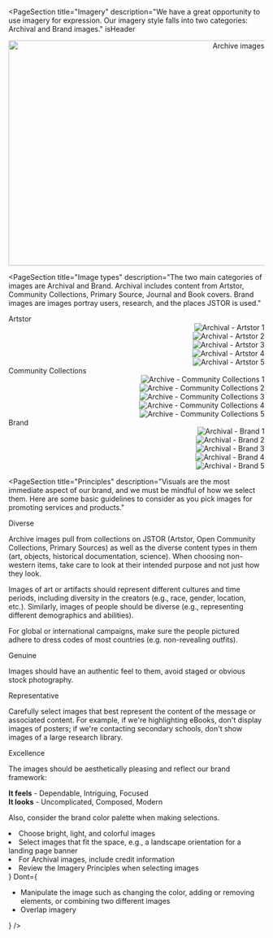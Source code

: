 

<PageSection
  title="Imagery"
  description="We have a great opportunity to use imagery for expression. Our imagery style falls into two categories: Archival and Brand images."
  isHeader
>
  <Grid columns={1} justifyContent="center" minContent align="end">
    <img src={imageHero} alt="Archive images - Hero" width="552" height="443" />
  </Grid>
</PageSection>

<PageSection
  title="Image types"
  description="The two main categories of images are Archival and Brand. Archival includes content from Artstor, Community Collections, Primary Source, Journal and Book covers. Brand images are images portray users, research, and the places JSTOR is used."
>
  <PharosHeading level="3" preset="4">
    Artstor
  </PharosHeading>
  <Grid columns={5} hSpace={0.5} bottom={5} minContent align="end">
    <div>
      <img src={imageArtstor1} alt="Archival - Artstor 1" style={{ maxWidth: 124 }} />
    </div>
    <div>
      <img src={imageArtstor2} alt="Archival - Artstor 2" style={{ maxWidth: 124 }} />
    </div>
    <div>
      <img src={imageArtstor3} alt="Archival - Artstor 3" style={{ maxWidth: 124 }} />
    </div>
    <div>
      <img src={imageArtstor4} alt="Archival - Artstor 4" style={{ maxWidth: 124 }} />
    </div>
    <div>
      <img src={imageArtstor5} alt="Archival - Artstor 5" style={{ maxWidth: 124 }} />
    </div>
  </Grid>
  <PharosHeading level="3" preset="4">
    Community Collections
  </PharosHeading>
  <Grid columns={5} hSpace={0.5} bottom={5} minContent align="end">
    <div>
      <img
        src={imageCommunity1}
        alt="Archive - Community Collections 1"
        style={{ maxWidth: 124 }}
      />
    </div>
    <div>
      <img
        src={imageCommunity2}
        alt="Archive - Community Collections 2"
        style={{ maxWidth: 124 }}
      />
    </div>
    <div>
      <img
        src={imageCommunity3}
        alt="Archive - Community Collections 3"
        style={{ maxWidth: 124 }}
      />
    </div>
    <div>
      <img
        src={imageCommunity4}
        alt="Archive - Community Collections 4"
        style={{ maxWidth: 124 }}
      />
    </div>
    <div>
      <img
        src={imageCommunity5}
        alt="Archive - Community Collections 5"
        style={{ maxWidth: 124 }}
      />
    </div>
  </Grid>
  <PharosHeading level="3" preset="4">
    Brand
  </PharosHeading>
  <Grid columns={5} hSpace={0.5} bottom={5} minContent align="end">
    <div>
      <img src={imageBrand1} alt="Archival - Brand 1" style={{ maxWidth: 124 }} />
    </div>
    <div>
      <img src={imageBrand2} alt="Archival - Brand 2" style={{ maxWidth: 124 }} />
    </div>
    <div>
      <img src={imageBrand3} alt="Archival - Brand 3" style={{ maxWidth: 124 }} />
    </div>
    <div>
      <img src={imageBrand4} alt="Archival - Brand 4" style={{ maxWidth: 124 }} />
    </div>
    <div>
      <img src={imageBrand5} alt="Archival - Brand 5" style={{ maxWidth: 124 }} />
    </div>
  </Grid>
</PageSection>

<PageSection
  title="Principles"
  description="Visuals are the most immediate aspect of our brand, and we must be mindful of how we select them. Here are some basic guidelines to consider as you pick images for promoting services and products."
>
  <div style={{ marginBottom: 'var(--pharos-spacing-2-x)' }}>
    <PharosHeading level="3" preset="4">
      Diverse
    </PharosHeading>
    <p style={{ color: 'var(--pharos-color-text-20)' }}>
      Archive images pull from collections on JSTOR (Artstor, Open Community Collections, Primary
      Sources) as well as the diverse content types in them (art, objects, historical documentation,
      science). When choosing non-western items, take care to look at their intended purpose and not
      just how they look.
    </p>
    <p style={{ color: 'var(--pharos-color-text-20)' }}>
      Images of art or artifacts should represent different cultures and time periods, including
      diversity in the creators (e.g., race, gender, location, etc.). Similarly, images of people
      should be diverse (e.g., representing different demographics and abilities).
    </p>
    <p style={{ color: 'var(--pharos-color-text-20)' }}>
      For global or international campaigns, make sure the people pictured adhere to dress codes of
      most countries (e.g. non-revealing outfits).
    </p>
  </div>
  <div style={{ marginBottom: 'var(--pharos-spacing-2-x)' }}>
    <PharosHeading level="3" preset="4">
      Genuine
    </PharosHeading>
    <p style={{ color: 'var(--pharos-color-text-20)' }}>
      Images should have an authentic feel to them, avoid staged or obvious stock photography.
    </p>
  </div>
  <div style={{ marginBottom: 'var(--pharos-spacing-2-x)' }}>
    <PharosHeading level="3" preset="4">
      Representative
    </PharosHeading>
    <p style={{ color: 'var(--pharos-color-text-20)' }}>
      Carefully select images that best represent the content of the message or associated content.
      For example, if we're highlighting eBooks, don't display images of posters; if we're
      contacting secondary schools, don't show images of a large research library.
    </p>
  </div>
  <div>
    <PharosHeading level="3" preset="4">
      Excellence
    </PharosHeading>
    <p style={{ color: 'var(--pharos-color-text-20)' }}>
      The images should be aesthetically pleasing and reflect our brand framework:
    </p>
    <div style={{ color: 'var(--pharos-color-text-20)' }}>
      <strong>It feels</strong> - Dependable, Intriguing, Focused
    </div>
    <div style={{ color: 'var(--pharos-color-text-20)' }}>
      <strong>It looks</strong> - Uncomplicated, Composed, Modern
    </div>
    <p
      style={{
        color: 'var(--pharos-color-text-20)',
        marginTop: 'var(--pharos-spacing-one-and-a-half-x)',
      }}
    >
      Also, consider the
      <PharosLink href="/brand-expressions/color" onClick={handleLinkClick}>
        brand color palette
      </PharosLink>
      when making selections.
    </p>
  </div>
</PageSection>

<PageSection title="Best Practices">
  <BestPractices
    Do={
      <ul>
        <li>Choose bright, light, and colorful images</li>
        <li>
          Select images that fit the space, e.g., a landscape orientation for a landing page banner
        </li>
        <li>For Archival images, include credit information</li>
        <li>Review the Imagery Principles when selecting images</li>
      </ul>
    }
    Dont={
      <ul>
        <li>
          Manipulate the image such as changing the color, adding or removing elements, or combining
          two different images
        </li>
        <li>Overlap imagery</li>
      </ul>
    }
  />
</PageSection>
